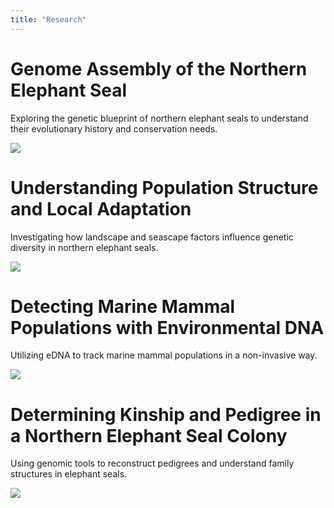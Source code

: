 ```yaml
---
title: "Research"
---
```


<div class="container">
  <h1> Genome Assembly of the Northern Elephant Seal </h1>
  <p> Exploring the genetic blueprint of northern elephant seals to understand their evolutionary history and conservation needs. </p>
  <img src="media/weanies.jpg" class="imgright">
</div>

<div class="container">
  <h1> Understanding Population Structure and Local Adaptation </h1>
  <p> Investigating how landscape and seascape factors influence genetic diversity in northern elephant seals. </p>
  <img src="media/Ano-Nuevo-Colony.jpg" class="imgleft">
</div>

<div class="container">
  <h1> Detecting Marine Mammal Populations with Environmental DNA </h1>
  <p> Utilizing eDNA to track marine mammal populations in a non-invasive way. </p>
  <img src="media/Fluke.jpg" class="imgright">
</div>

<div class="container">
  <h1> Determining Kinship and Pedigree in a Northern Elephant Seal Colony </h1>
  <p> Using genomic tools to reconstruct pedigrees and understand family structures in elephant seals. </p>
  <img src="media/puppy.jpg" class="imgleft">
</div>

